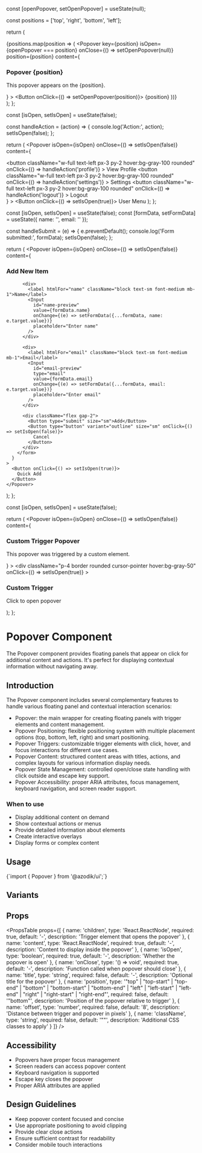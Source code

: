 
  const [openPopover, setOpenPopover] = useState(null);

  const positions = ['top', 'right', 'bottom', 'left'];

  return (
    <div className="flex gap-4">
      {positions.map(position => (
        <Popover
          key={position}
          isOpen={openPopover === position}
          onClose={() => setOpenPopover(null)}
          position={position}
          content={
            <div className="p-4">
              <h3 className="font-semibold mb-2">Popover {position}</h3>
              <p>This popover appears on the {position}.</p>
            </div>
          }
        >
          <Button onClick={() => setOpenPopover(position)}>
            {position}
          </Button>
        </Popover>
      ))}
    </div>
  );
};

  const [isOpen, setIsOpen] = useState(false);

  const handleAction = (action) => {
    console.log('Action:', action);
    setIsOpen(false);
  };

  return (
    <Popover
      isOpen={isOpen}
      onClose={() => setIsOpen(false)}
      content={
        <div className="p-2">
          <button
            className="w-full text-left px-3 py-2 hover:bg-gray-100 rounded"
            onClick={() => handleAction('profile')}
          >
            View Profile
          </button>
          <button
            className="w-full text-left px-3 py-2 hover:bg-gray-100 rounded"
            onClick={() => handleAction('settings')}
          >
            Settings
          </button>
          <button
            className="w-full text-left px-3 py-2 hover:bg-gray-100 rounded"
            onClick={() => handleAction('logout')}
          >
            Logout
          </button>
        </div>
      }
    >
      <Button onClick={() => setIsOpen(true)}>
        User Menu
      </Button>
    </Popover>
  );
};

  const [isOpen, setIsOpen] = useState(false);
  const [formData, setFormData] = useState({ name: '', email: '' });

  const handleSubmit = (e) => {
    e.preventDefault();
    console.log('Form submitted:', formData);
    setIsOpen(false);
  };

  return (
    <Popover
      isOpen={isOpen}
      onClose={() => setIsOpen(false)}
      content={
        <form onSubmit={handleSubmit} className="p-4 flex-vertical w-64">
          <h3 className="font-semibold">Add New Item</h3>
          
          <div>
            <label htmlFor="name" className="block text-sm font-medium mb-1">Name</label>
            <Input
              id="name-preview"
              value={formData.name}
              onChange={(e) => setFormData({...formData, name: e.target.value})}
              placeholder="Enter name"
            />
          </div>
          
          <div>
            <label htmlFor="email" className="block text-sm font-medium mb-1">Email</label>
            <Input
              id="email-preview"
              type="email"
              value={formData.email}
              onChange={(e) => setFormData({...formData, email: e.target.value})}
              placeholder="Enter email"
            />
          </div>
          
          <div className="flex gap-2">
            <Button type="submit" size="sm">Add</Button>
            <Button type="button" variant="outline" size="sm" onClick={() => setIsOpen(false)}>
              Cancel
            </Button>
          </div>
        </form>
      }
    >
      <Button onClick={() => setIsOpen(true)}>
        Quick Add
      </Button>
    </Popover>
  );
};

  const [isOpen, setIsOpen] = useState(false);

  return (
    <Popover
      isOpen={isOpen}
      onClose={() => setIsOpen(false)}
      content={
        <div className="p-4">
          <h3 className="font-semibold mb-2">Custom Trigger Popover</h3>
          <p>This popover was triggered by a custom element.</p>
        </div>
      }
    >
      <div
        className="p-4 border rounded cursor-pointer hover:bg-gray-50"
        onClick={() => setIsOpen(true)}
      >
        <h3 className="font-semibold">Custom Trigger</h3>
        <p className="text-sm text-gray-500">Click to open popover</p>
      </div>
    </Popover>
  );
};

# Popover Component

The Popover component provides floating panels that appear on click for additional content and actions. It's perfect for displaying contextual information without navigating away.

## Introduction

The Popover component includes several complementary features to handle various floating panel and contextual interaction scenarios:

- Popover: the main wrapper for creating floating panels with trigger elements and content management.
- Popover Positioning: flexible positioning system with multiple placement options (top, bottom, left, right) and smart positioning.
- Popover Triggers: customizable trigger elements with click, hover, and focus interactions for different use cases.
- Popover Content: structured content areas with titles, actions, and complex layouts for various information display needs.
- Popover State Management: controlled open/close state handling with click outside and escape key support.
- Popover Accessibility: proper ARIA attributes, focus management, keyboard navigation, and screen reader support.

### When to use
- Display additional content on demand
- Show contextual actions or menus
- Provide detailed information about elements
- Create interactive overlays
- Display forms or complex content

## Usage

<CodeBlock language="tsx">
{`import { Popover } from '@azodik/ui';`}
</CodeBlock>

## Variants


## Props

<PropsTable props={[
  {
    name: 'children',
    type: 'React.ReactNode',
    required: true,
    default: '-',
    description: 'Trigger element that opens the popover'
  },
  {
    name: 'content',
    type: 'React.ReactNode',
    required: true,
    default: '-',
    description: 'Content to display inside the popover'
  },
  {
    name: 'isOpen',
    type: 'boolean',
    required: true,
    default: '-',
    description: 'Whether the popover is open'
  },
  {
    name: 'onClose',
    type: '() => void',
    required: true,
    default: '-',
    description: 'Function called when popover should close'
  },
  {
    name: 'title',
    type: 'string',
    required: false,
    default: '-',
    description: 'Optional title for the popover'
  },
  {
    name: 'position',
    type: '"top" | "top-start" | "top-end" | "bottom" | "bottom-start" | "bottom-end" | "left" | "left-start" | "left-end" | "right" | "right-start" | "right-end"',
    required: false,
    default: '"bottom"',
    description: 'Position of the popover relative to trigger'
  },
  {
    name: 'offset',
    type: 'number',
    required: false,
    default: '8',
    description: 'Distance between trigger and popover in pixels'
  },
  {
    name: 'className',
    type: 'string',
    required: false,
    default: '""',
    description: 'Additional CSS classes to apply'
  }
]} />

## Accessibility

- Popovers have proper focus management
- Screen readers can access popover content
- Keyboard navigation is supported
- Escape key closes the popover
- Proper ARIA attributes are applied

## Design Guidelines

- Keep popover content focused and concise
- Use appropriate positioning to avoid clipping
- Provide clear close actions
- Ensure sufficient contrast for readability
- Consider mobile touch interactions
